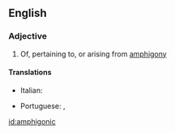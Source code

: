 ==English==

===Adjective===
{{en-adj|-}}

# Of, pertaining to, or arising from [[amphigony]]

====Translations====
{{trans-top|amphigonic}}
* Italian: {{t|it|anfigonico}}
{{trans-mid}}
* Portuguese: {{t|pt|anfigónico}} {{qualifier|Portugal}}, {{t|pt|anfigônico}} {{qualifier|Brazil}}
{{trans-bottom}}

[[id:amphigonic]]